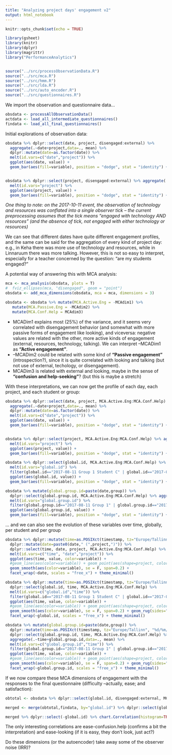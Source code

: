 ```yaml
---
title: "Analyzing project days' engagement v2"
output: html_notebook
---
```



```r
knitr::opts_chunk$set(echo = TRUE)

library(gsheet)
library(knitr)
library(dplyr)
library(magrittr)
library("PerformanceAnalytics")


source("../src/processObservationData.R")
source("../src/mca.R")
source("../src/hmm.R")
source("../src/lda.R")
source("../src/auto_encoder.R")
source("../src/questionnaires.R")
```

We import the observation and questionnaire data...

```r

obsdata <- processAllObservationData()
actdata <- load_all_intermediate_questionnaires()
findata <- load_all_final_questionnaires()

```

Initial explorations of observation data:

```r

obsdata %>% dplyr::select(date, project, disengaged:external) %>% 
  aggregate(.~date+project,data=., mean) %>%
  dplyr::mutate(date=as.factor(date)) %>%
  melt(id.vars=c("date","project")) %>%
  ggplot(aes(date, value)) + 
  geom_bar(aes(fill=variable), position = "dodge", stat = "identity") + theme_minimal()


obsdata %>% dplyr::select(project, disengaged:external) %>% aggregate(.~project,data=., mean) %>%
  melt(id.vars="project") %>%
  ggplot(aes(project, value)) + 
  geom_bar(aes(fill=variable), position = "dodge", stat = "identity") + theme_minimal()

```

*One thing to note: on the 2017-10-11 event, the observation of technology and resources was conflated into a single observer tick -- the current preprocessing assumes that the tick means "engaged with technology AND resources" (and the absence of tick, not engaged with either technology or resources)*

We can see that different dates have quite different engagement profiles, and the same can be said for the aggregation of every kind of project day: e.g., in Keha there was more use of technology and resources, while in Linnaruum there was more talking. However, this is not so easy to interpret, especially for a teacher concerned by the question: "are my students engaged?"

A potential way of answering this with MCA analysis:

```r

mca <- mca_analysis(obsdata, plots = T)
#  fviz_ellipses(mca, "disengaged", geom = "point")
obsdata <- add_mca_dimensions(obsdata, mca = mca, dimensions = 3)

obsdata <- obsdata %>% mutate(MCA.Active.Eng = -MCAdim1) %>%
   mutate(MCA.Passive.Eng = -MCAdim2) %>%
   mutate(MCA.Conf.Help = MCAdim3)

```

* MCADim1 explains most (25%) of the variance, and it seems very correlated with disengagement behavior (and somewhat with more passive forms of engagement like looking), and viceversa: negative values are related with the other, more active kinds of engagement (external, resources, technology, talking). We can interpret --MCADim1 as **"Active engagement"**. 
* --MCADim2 could be related with some kind of **"Passive engagement"** (introspection?), since it is quite correlated with looking and talking (but not use of external, techology, or disengagement). 
* MCADim3 is related with external and looking, maybe in the sense of **"confusion and help-seeking"**? (but this is maybe a stretch)


With these interpretations, we can now get the profile of each day, each project, and each student or group:

```r
obsdata %>% dplyr::select(date, project, MCA.Active.Eng:MCA.Conf.Help) %>% 
  aggregate(.~date+project,data=., mean) %>%
  dplyr::mutate(date=as.factor(date)) %>%
  melt(id.vars=c("date","project")) %>%
  ggplot(aes(date, value)) + 
  geom_bar(aes(fill=variable), position = "dodge", stat = "identity") + theme_minimal()


obsdata %>% dplyr::select(project, MCA.Active.Eng:MCA.Conf.Help) %>% aggregate(.~project,data=., mean) %>%
  melt(id.vars="project") %>%
  ggplot(aes(project, value)) + 
  geom_bar(aes(fill=variable), position = "dodge", stat = "identity") + theme_minimal()

obsdata %>% dplyr::select(global.id, MCA.Active.Eng:MCA.Conf.Help) %>% aggregate(.~global.id,data=., mean) %>%
  melt(id.vars="global.id") %>%
  filter(global.id=="2017-08-11 Group 1 Student C" | global.id=="2017-08-11 Group 3 Student A") %>%
  ggplot(aes(global.id, value)) +
  geom_bar(aes(fill=variable), position = "dodge", stat = "identity") + theme_minimal()

obsdata %>% mutate(global.group.id=paste(date,group)) %>%
  dplyr::select(global.group.id, MCA.Active.Eng:MCA.Conf.Help) %>% aggregate(.~global.group.id,data=., mean) %>%
  melt(id.vars="global.group.id") %>%
  filter(global.group.id=="2017-08-11 Group 1" | global.group.id=="2017-08-11 Group 3") %>%
  ggplot(aes(global.group.id, value)) +
  geom_bar(aes(fill=variable), position = "dodge", stat = "identity") + theme_minimal()

```

... and we can also see the evolution of these variables over time, globally, per student and per group

```r

obsdata %>% dplyr::mutate(time=as.POSIXct(timestamp, tz="Europe/Tallinn", "%d/%m/%Y %H:%M:%S")) %>%
  dplyr::mutate(date=paste0(date," (",project,")")) %>%
  dplyr::select(time, date, project, MCA.Active.Eng:MCA.Conf.Help) %>% 
  melt(id.vars=c("time", "date","project")) %>%
  ggplot(aes(time, value, color=variable)) + 
  #geom_line(aes(color=variable)) + geom_point(aes(shape=project, color=variable)) + 
  geom_smooth(aes(color=variable), se = F, span=0.2) +
  facet_wrap(~date, scales = "free_x") + theme_minimal()

obsdata %>% dplyr::mutate(time=as.POSIXct(timestamp, tz="Europe/Tallinn", "%d/%m/%Y %H:%M:%S")) %>%
  dplyr::select(global.id, time, MCA.Active.Eng:MCA.Conf.Help) %>% 
  melt(id.vars=c("global.id","time")) %>%
  filter(global.id=="2017-08-11 Group 1 Student C" | global.id=="2017-08-11 Group 3 Student A") %>%
  ggplot(aes(time, value, color=variable)) + 
  #geom_line(aes(color=variable)) + geom_point(aes(shape=project, color=variable)) + 
  geom_smooth(aes(color=variable), se = F, span=0.2) + geom_rug(sides="b") +
  facet_wrap(~global.id, scales = "free_x") + theme_minimal()

obsdata %>% mutate(global.group.id=paste(date,group)) %>%
  dplyr::mutate(time=as.POSIXct(timestamp, tz="Europe/Tallinn", "%d/%m/%Y %H:%M:%S")) %>%
  dplyr::select(global.group.id, time, MCA.Active.Eng:MCA.Conf.Help) %>% 
  aggregate(.~time+global.group.id,data=., mean) %>%
  melt(id.vars=c("global.group.id","time")) %>%
  filter(global.group.id=="2017-08-11 Group 1" | global.group.id=="2017-08-11 Group 3") %>%
  ggplot(aes(time, value, color=variable)) + 
  #geom_line(aes(color=variable)) + geom_point(aes(shape=project, color=variable)) + 
  geom_smooth(aes(color=variable), se = F, span=0.2) + geom_rug(sides="b") +
  facet_wrap(~global.group.id, scales = "free_x") + theme_minimal()


```

If we now compare these MCA dimensions of engagement with the responses to the final questionnaire (difficulty --actually, ease; and satisfaction):

```r

obtotal <- obsdata %>% dplyr::select(global.id, disengaged:external, MCA.Active.Eng:MCA.Conf.Help) %>% aggregate(.~global.id,data=., mean)

merged <- merge(obtotal,findata, by="global.id") %>% dplyr::select(global.id, disengaged:external, MCA.Active.Eng:MCA.Conf.Help, satisfaction, difficulty)

merged %>% dplyr::select(-global.id) %>% chart.Correlation(histogram=TRUE, pch=19)
```

The only interesting correlations are ease-confusion.help (confirms a bit the interpretation) and ease-looking (if it is easy, they don't look, just act?)

Do these dimensions (or the autoencoder) take away some of the observer noise (IRR)?